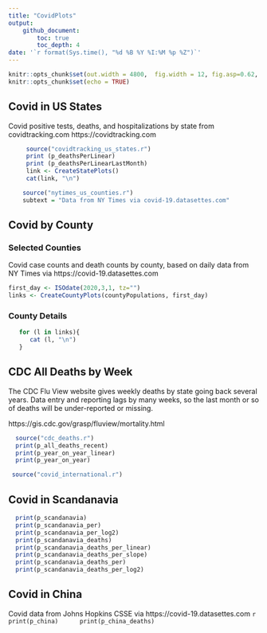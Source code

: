 ```yaml
---
title: "CovidPlots"
output: 
    github_document:
        toc: true
        toc_depth: 4
date: '`r format(Sys.time(), "%d %B %Y %I:%M %p %Z")`'
---
```



```r
knitr::opts_chunk$set(out.width = 4800,  fig.width = 12, fig.asp=0.62,  dev = 'svg') 
knitr::opts_chunk$set(echo = TRUE)
```

## Covid in US States
Covid positive tests, deaths, and hospitalizations by state from covidtracking.com https://covidtracking.com
 
```r
     source("covidtracking_us_states.r")
     print (p_deathsPerLinear)
     print (p_deathsPerLinearLastMonth)
     link <- CreateStatePlots()
     cat(link, "\n")
```




```r
    source("nytimes_us_counties.r")
    subtext = "Data from NY Times via covid-19.datasettes.com"

```

 
 


 

## Covid by County  
### Selected Counties


Covid case counts and death counts by county, based on daily data from NY Times via https://covid-19.datasettes.com  

```r
first_day <- ISOdate(2020,3,1, tz="")
links <- CreateCountyPlots(countyPopulations, first_day)

```

### County Details

```r
   for (l in links){
      cat (l, "\n")
   }
```
 

 
## CDC All Deaths by Week
 The CDC Flu View website gives weekly deaths by state going back several years. Data entry and reporting lags by many weeks, so the last month or so of deaths will be under-reported or missing.
 
 https://gis.cdc.gov/grasp/fluview/mortality.html
 
 ```r
   source("cdc_deaths.r")
   print(p_all_deaths_recent)
   print(p_year_on_year_linear)
   print(p_year_on_year)
 
 ```
 
 ```r
  source("covid_international.r")
```

## Covid in Scandanavia
 ```r
   print(p_scandanavia)
   print(p_scandanavia_per)
   print(p_scandanavia_per_log2)
   print(p_scandanavia_deaths)
   print(p_scandanavia_deaths_per_linear)
   print(p_scandanavia_deaths_per_slope)
   print(p_scandanavia_deaths_per)
   print(p_scandanavia_deaths_per_log2)
``` 
 
 

## Covid in China

 Covid data from Johns Hopkins CSSE via https://covid-19.datasettes.com
 ```r
     
     print(p_china)
     print(p_china_deaths)
 ```

